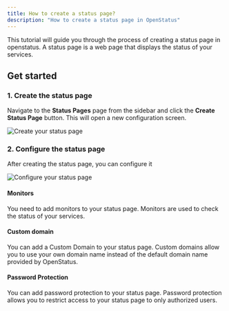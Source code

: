 ```yaml
---
title: How to create a status page?
description: "How to create a status page in OpenStatus"
---
```







This tutorial will guide you through the process of creating a status page in openstatus. A status page is a web page that displays the status of your services.

## Get started

### 1. Create the status page

Navigate to the **Status Pages** page from the sidebar and click the **Create Status Page** button. This will open a new configuration screen.

<Image
    src={CreateStatusPage1}
    alt="Create your status page"
/>


### 2. Configure the status page

After creating the status page, you can configure it



<Image
    src={CreateStatusPage2}
    alt="Configure your status page"
/>

#### Monitors

You need to add monitors to your status page. Monitors are used to check the status of your services.

#### Custom domain

You can add a Custom Domain to your status page. Custom domains allow you to use your own domain name instead of the default domain name provided by OpenStatus.


#### Password Protection

You can add password protection to your status page. Password protection allows you to restrict access to your status page to only authorized users.
